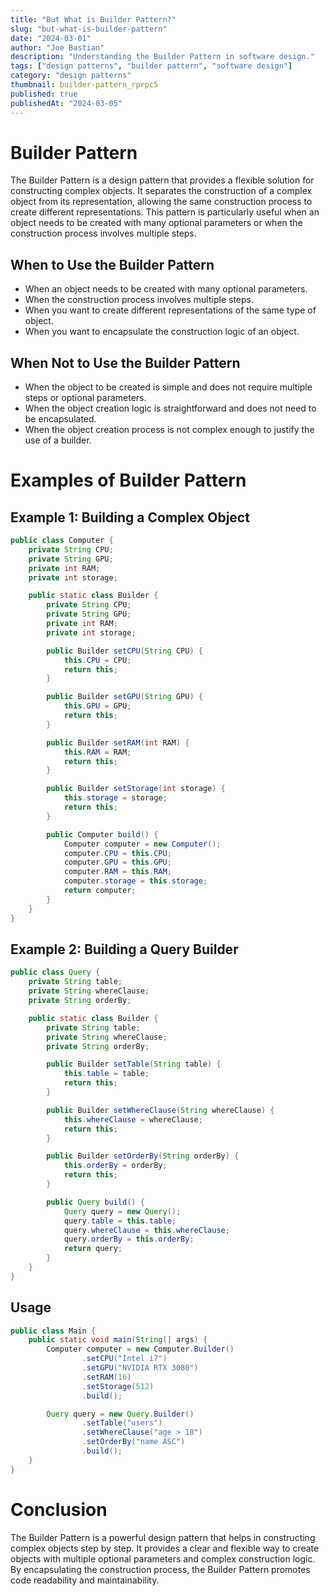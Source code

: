 ```yaml
---
title: "But What is Builder Pattern?"
slug: "but-what-is-builder-pattern"
date: "2024-03-01"
author: "Joe Bastian"
description: "Understanding the Builder Pattern in software design."
tags: ["design patterns", "builder pattern", "software design"]
category: "design patterns"
thumbnail: builder-pattern_rprpc5
published: true 
publishedAt: "2024-03-05"
---
```


# Builder Pattern

The Builder Pattern is a design pattern that provides a flexible solution for constructing complex objects. It separates the construction of a complex object from its representation, allowing the same construction process to create different representations. This pattern is particularly useful when an object needs to be created with many optional parameters or when the construction process involves multiple steps.

## When to Use the Builder Pattern

- When an object needs to be created with many optional parameters.
- When the construction process involves multiple steps.
- When you want to create different representations of the same type of object.
- When you want to encapsulate the construction logic of an object.

## When Not to Use the Builder Pattern

- When the object to be created is simple and does not require multiple steps or optional parameters.
- When the object creation logic is straightforward and does not need to be encapsulated.
- When the object creation process is not complex enough to justify the use of a builder.

# Examples of Builder Pattern

## Example 1: Building a Complex Object

```java
public class Computer {
    private String CPU;
    private String GPU;
    private int RAM;
    private int storage;

    public static class Builder {
        private String CPU;
        private String GPU;
        private int RAM;
        private int storage;

        public Builder setCPU(String CPU) {
            this.CPU = CPU;
            return this;
        }

        public Builder setGPU(String GPU) {
            this.GPU = GPU;
            return this;
        }

        public Builder setRAM(int RAM) {
            this.RAM = RAM;
            return this;
        }

        public Builder setStorage(int storage) {
            this.storage = storage;
            return this;
        }

        public Computer build() {
            Computer computer = new Computer();
            computer.CPU = this.CPU;
            computer.GPU = this.GPU;
            computer.RAM = this.RAM;
            computer.storage = this.storage;
            return computer;
        }
    }
}
```

## Example 2: Building a Query Builder

```java
public class Query {
    private String table;
    private String whereClause;
    private String orderBy;

    public static class Builder {
        private String table;
        private String whereClause;
        private String orderBy;

        public Builder setTable(String table) {
            this.table = table;
            return this;
        }

        public Builder setWhereClause(String whereClause) {
            this.whereClause = whereClause;
            return this;
        }

        public Builder setOrderBy(String orderBy) {
            this.orderBy = orderBy;
            return this;
        }

        public Query build() {
            Query query = new Query();
            query.table = this.table;
            query.whereClause = this.whereClause;
            query.orderBy = this.orderBy;
            return query;
        }
    }
}
```

## Usage

```java
public class Main {
    public static void main(String[] args) {
        Computer computer = new Computer.Builder()
                .setCPU("Intel i7")
                .setGPU("NVIDIA RTX 3080")
                .setRAM(16)
                .setStorage(512)
                .build();

        Query query = new Query.Builder()
                .setTable("users")
                .setWhereClause("age > 18")
                .setOrderBy("name ASC")
                .build();
    }
}
```

# Conclusion

The Builder Pattern is a powerful design pattern that helps in constructing complex objects step by step. It provides a clear and flexible way to create objects with multiple optional parameters and complex construction logic. By encapsulating the construction process, the Builder Pattern promotes code readability and maintainability.
